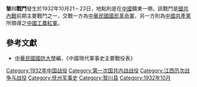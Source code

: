 {{Infobox Military Conflict|
campaign=|
image=|
caption=|
conflict=黎川戰鬥|
date=1932年10月21－10月23日|
place=[[中國|中國]]贛東|
result=國民革命軍佔領黎川，紅軍3軍團參謀長舒適存向國民革命軍投降|
combatant1=中華民國國民革命軍24師|
combatant2=紅軍1軍團| 
commander1=[[許克祥|許克祥]]|
commander2=[[林彪|林彪]]|
strength1=|
strength2=|
casualties1=|
casualties2=|
}}
'''黎川戰鬥'''發生於1932年10月21－23日，地點則是在[[中國|中國]]贛東一帶。該戰鬥是[[國共內戰|國共內戰]]前期主要戰鬥之一，交戰一方為[[中華民國|中華民國]][[國民革命軍|國民革命軍]]，另一方則為[[中國共產黨|中國共產黨]]所領導之[[中國工農紅軍|中國工農紅軍]]。

==參考文獻==
*[[中華民國|中華民國]][[國防大學_(臺灣)|國防大學]]編，《中國現代軍事史主要戰役表》

{{第一次国共内战}}
[[Category:1932年中国战役|Category:1932年中国战役]]
[[Category:第一次国共内战战役|Category:第一次国共内战战役]]
[[Category:江西历次战争与战役|Category:江西历次战争与战役]]
[[Category:抚州军事史|Category:抚州军事史]]
[[Category:黎川县|Category:黎川县]]
[[Category:1932年10月|Category:1932年10月]]
